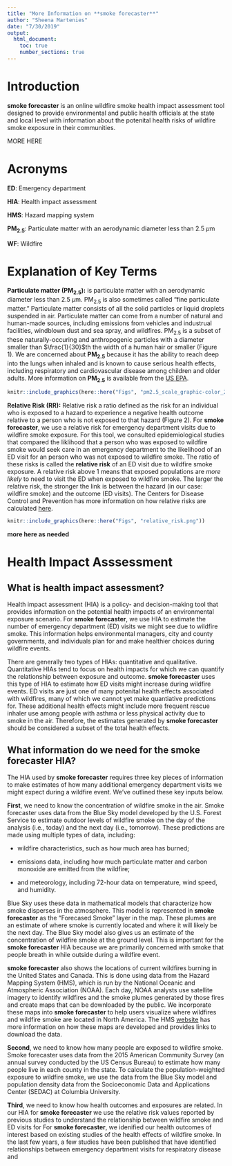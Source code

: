 ```yaml
---
title: "More Information on **smoke forecaster**"
author: "Sheena Martenies"
date: "7/30/2019"
output: 
  html_document:
    toc: true
    number_sections: true
---
```


# Introduction

**smoke forecaster** is an online wildfire smoke health impact assessment tool designed to provide environmental and public health officials at the state and local level with information about the potenital health risks of wildfire smoke exposure in their communities.

MORE HERE

# Acronyms

**ED**: Emergency department

**HIA**: Health impact assessment

**HMS**: Hazard mapping system

**PM~2.5~**: Particulate matter with an aerodynamic diameter less than 2.5 $\mu$m

**WF**: Wildfire


# Explanation of Key Terms

**Particulate matter (PM~2.5~):** is particulate matter with an aerodynamic diameter less than 2.5 $\mu$m. PM~2.5~ is also sometimes called "fine particulate matter." Particulate matter consists of all the solid particles or liquid droplets suspended in air. Particulate matter can come from a number of natural and human-made sources, including emissions from vehicles and industrual facilities, windblown dust and sea spray, and wildfires. PM~2.5~ is a subset of these naturally-occuring and anthropogenic particles with a diameter smaller than $\frac{1}{30}$th the width of a human hair or smaller (Figure 1). We are concerned about **PM~2.5~** because it has the ability to reach deep into the lungs when inhaled and is known to cause serious health effects, including respiratory and cardiovascular disease among children and older adults. More information on **PM~2.5~** is available from the [US EPA](https://www.epa.gov/pm-pollution/particulate-matter-pm-basics).

```r
knitr::include_graphics(here::here("Figs", "pm2.5_scale_graphic-color_2.jpg"))
```

**Relative Risk (RR):** Relative risk a ratio defined as the risk for an individual who is exposed to a hazard to experience a negative health outcome relative to a person who is not exposed to that hazard (Figure 2). For **smoke forecaster**, we use a relative risk for emergency department visits due to wildfire smoke exposure. For this tool, we consulted epidemiological studies that compared the liklihood that a person who was exposed to wildfire smoke would seek care in an emergency department to the likelihood of an ED visit for an person who was not exposed to wildfire smoke. The ratio of these risks is called the **relative risk** of an ED visit due to wildfire smoke exposure. A relative risk above 1 means that exposed populations are _more likely_ to need to visit the ED when exposed to wildfire smoke. The larger the relative risk, the stronger the link is between the hazard (in our case: wildfire smoke) and the outcome (ED visits). The Centers for Disease Control and Prevention has more information on how relative risks are calculated [here](https://www.cdc.gov/csels/dsepd/ss1978/lesson3/section5.html).

```r
knitr::include_graphics(here::here("Figs", "relative_risk.png"))
```

**more here as needed**

# Health Impact Asssessment

## What is health impact assessment?

Health impact assessment (HIA) is a policy- and decision-making tool that provides information on the potential health impacts of an environmental exposure scenario. For **smoke forecaster**, we use HIA to estimate the number of emergency department (ED) visits we might see due to wildfire smoke. This information helps environmental managers, city and county governments, and individuals plan for and make healthier choices during wildfire events.

There are generally two types of HIAs: quantitative and qualitative. Quantitative HIAs tend to focus on health impacts for which we can quantify the relationship between exposure and outcome. **smoke forecaster** uses this type of HIA to estimate how ED visits might increase during wildfire events. ED visits are just one of many potenital health effects associated with wildfires, many of which we cannot yet make quantiative predictions for. These additional health effects might include more frequent rescue inhaler use among people with asthma or less physical activity due to smoke in the air. Therefore, the estimates generated by **smoke forecaster** should be considered a subset of the total health effects. 

## What information do we need for the **smoke forecaster** HIA?

The HIA used by **smoke forecaster** requires three key pieces of information to make estimates of how many additional emergency department visits we might expect during a wildfire event. We've outlined these key inputs below.

**First**, we need to know the concentration of wildfire smoke in the air. Smoke forecaster uses data from the Blue Sky model developed by the U.S. Forest Service to estimate outdoor levels of wildfire smoke on the day of the analysis (i.e., today) and the next day (i.e., tomorrow). These predictions are made using multiple types of data, including:

- wildfire characteristics, such as how much area has burned;

- emissions data, including how much particulate matter and carbon monoxide are emitted from the wildfire;

- and meteorology, including 72-hour data on temperature, wind speed, and humidity.

Blue Sky uses these data in mathematical models that characterize how smoke disperses in the atmosphere. This model is represented in **smoke forecaster** as the “Forecased Smoke” layer in the map. These plumes are an estimate of where smoke is currently located and where it will likely be the next day. The Blue Sky model also gives us an estimate of the concentration of wildfire smoke at the ground level. This is important for the **smoke forecaster** HIA because we are primarily concerned with smoke that people breath in while outside during a wildfire event.

**smoke forecaster** also shows the locations of current wildfires burning in the United States and Canada. This is done using data from the Hazard Mapping System (HMS), which is run by the National Oceanic and Atmospheric Association (NOAA). Each day, NOAA analysts use satellite imagery to identify wildfires and the smoke plumes generated by those fires and create maps that can be downloaded by the public. We incorporate these maps into **smoke forecaster** to help users visualize where wildfires and wildfire smoke are located in North America. The HMS [website](https://www.ospo.noaa.gov/Products/land/hms.html) has more information on how these maps are developed and provides links to download the data.

**Second**, we need to know how many people are exposed to wildfire smoke. Smoke forecaster uses data from the 2015 American Community Survey (an annual survey conducted by the US Census Bureau) to estimate how many people live in each county in the state. To calculate the population-weighted exposure to wildfire smoke, we use the data from the Blue Sky model and population density data from the Socioeconomic Data and Applications Center (SEDAC) at Columbia University.

**Third**, we need to know how health outcomes and exposures are related. In our HIA for **smoke forecaster** we use the relative risk values reported by previous studies to understand the relationship between wildfire smoke and ED visits for  For **smoke forecaster**, we idenified our health outcomes of interest based on existing studies of the health effects of wildfire smoke. In the last few years, a few studies have been published that have identified relationships between emergency department visits for respiratory disease and 









<!-- ```{r setup, include=FALSE} -->
<!-- knitr::opts_chunk$set(echo = TRUE) -->
<!-- ``` -->


<!-- ```{r cars} -->
<!-- summary(cars) -->
<!-- ``` -->


<!-- ```{r pressure, echo=FALSE, fig.cap="Figure 1", fig.align='center'} -->
<!-- plot(pressure) -->
<!-- ``` -->

